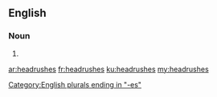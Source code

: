 {{also|head rushes}}
==English==

===Noun===
{{head|en|noun plural form}}

# {{plural of|headrush|lang=en}}

[[Category:English plurals ending in "-es"]]

[[ar:headrushes]]
[[fr:headrushes]]
[[ku:headrushes]]
[[my:headrushes]]